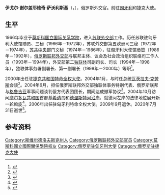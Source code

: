 {{Infobox officeholder
| 姓名     = 伊戈尔·萨沃利斯基
| 原名     = {{lang|ru|Игорь Савольский}}
| 图像     = 
| 性别     = 男
| 职务     = 俄罗斯联邦驻[[匈牙利|匈牙利]]大使
| 就任日期 = 2006年1月17日
| 卸任日期 = 2009年9月23日
| 前任     = [[瓦列里·列昂尼多维奇·穆萨托夫|瓦列里·列昂尼多维奇·穆萨托夫]]
| 继任     = [[亚历山大·亚历山德罗维奇·托尔卡奇|亚历山大·亚历山德罗维奇·托尔卡奇]]
| 职务2    = 俄罗斯联邦驻[[捷克共和国|捷克共和国]]大使
| 就任日期2= 2000年11月27日
| 卸任日期2= 2004年3月11日
| 前任2    = [[尼古拉·季莫费耶维奇·里亚博夫|尼古拉·季莫费耶维奇·里亚博夫]]
| 继任2    = [[阿列克谢·列昂尼多维奇·费多托夫|阿列克谢·列昂尼多维奇·费多托夫]]
| 出生日期 = 1943年2月6日
| 出生地点 = [[斯維爾德洛夫斯克|斯維爾德洛夫斯克]]
| 逝世日期 = {{Dda|2020|7|31|1943|2|6}}
| 逝世地点 = 
| 母校     = [[莫斯科国立国际关系学院|莫斯科国立国际关系学院]]
| 职业     = [[外交官|外交官]]
| 获奖     = {{苏联荣誉勋章}} {{二级祖国功勋奖章}}
}}
'''伊戈尔·谢尔盖耶维奇·萨沃利斯基'''（{{lang-ru|Игорь Сергеевич Савольский}}，{{bd|1943年|2月6日|2020年|7月31日|catIdx=Savolsky}}），俄罗斯外交官。前驻[[匈牙利|匈牙利]]和捷克大使。
==生平==
1966年毕业于[[莫斯科国立国际关系学院|莫斯科国立国际关系学院]]，进入[[苏联外交部|苏联外交部]]工作。历任苏联驻匈牙利大使馆随员、三秘（1966年－1972年），苏联外交部第五欧洲司三秘（1972年－1974年），[[苏共中央|苏共中央]]部门文秘（1974年－1986年），驻匈牙利大使馆[[参赞|参赞]]（1986年－1992年），[[俄罗斯联邦外交部|俄罗斯联邦外交部]]与联邦主体、议会及社会政治组织联络司工作人员（1993年－1994年），外交部第二[[独联体|独联体]]司副司长、司长（1994年－1998年），独联体事务署副署长、第一副署长（1998年－2000年）等职<ref>{{cite web |title=Биография на сайте МИД России |url=http://www.mid.ru/bdomp/personnel-matters.nsf/f52fe40333cb5979442579a3002c455d/c033fc6971846678442579a3002dcbf9!OpenDocument |archiveurl=https://web.archive.org/web/20190810090308/http://www.mid.ru/bdomp/personnel-matters.nsf/f52fe40333cb5979442579a3002c455d/c033fc6971846678442579a3002dcbf9!OpenDocument |archivedate=2019-08-10 |language=ru |accessdate=2020-08-01 |dead-url=no }}</ref>。

2000年出任驻[[捷克共和国|捷克共和国]][[特命全权大使|特命全权大使]]。2004年1月，与时任总统[[瓦茨拉夫·克劳斯|瓦茨拉夫·克劳斯]]会谈<ref>{{cite web |author1=Dita Asiedu |title=Klaus meets with Russian Ambassador Savolsky |url=https://english.radio.cz/klaus-meets-russian-ambassador-savolsky-8525661 |publisher=Radio Prague International |language=en |date=2004-01-30 |access-date=2020-08-01 |archive-date=2021-01-18 |archive-url=https://web.archive.org/web/20210118083408/https://english.radio.cz/klaus-meets-russian-ambassador-savolsky-8525661 }}</ref>。2004年6月，担任俄罗斯联邦外交部独联体事务特别代表、俄罗斯联邦与[[格鲁吉亚|格鲁吉亚]]军事问题谈判俄方代表团团长，期间达成撤军协议<ref>{{cite web |author1=王作葵 |title=俄罗斯宣布明年开始从格鲁吉亚大规模撤军 |url=http://news.sina.com.cn/w/2005-09-08/08526891036s.shtml |publisher=新浪 |date=2005-09-08}}</ref>。2004年10月访问[[摩尔多瓦共和国|摩尔多瓦共和国]]首都[[基希讷乌|基希讷乌]]和[[德涅斯特河沿岸|德涅斯特河沿岸]]，就德河左岸的法律地位展开新一轮斡旋<ref>{{cite web |title=德河问题：有和解愿望 无妥协方案 |url=http://news.163.com/41102/7/145QIF230001121Q.html |publisher=新浪 |date=2004-11-02 |accessdate=2020-08-01 |archive-date=2005-03-11 |archive-url=https://web.archive.org/web/20050311185906/http://news.163.com/41102/7/145QIF230001121Q.html |dead-url=no }}</ref>。2006年出任驻匈牙利特命全权大使。2009年9月退休。2020年7月31日逝世<ref>{{cite web |title=О кончине И. С. Савольского |url=https://www.mid.ru/nekrologi-pamati-kolleg-/-/asset_publisher/HW2jDIIpraHT/content/id/4277732 |publisher=МИД России |language=ru |date=2020-08-01}}</ref>。
==参考资料==
{{Reflist}}
{{Authority control}}
{{DEFAULTSORT:Savolsky, Igor Sergeevich}}
[[Category:斯维尔德洛夫斯克州人|Category:斯维尔德洛夫斯克州人]]
[[Category:俄罗斯联邦外交部官员|Category:俄罗斯联邦外交部官员]]
[[Category:莫斯科國立國際關係學院校友|Category:莫斯科國立國際關係學院校友]]
[[Category:俄罗斯驻匈牙利大使|Category:俄罗斯驻匈牙利大使]]
[[Category:俄罗斯驻捷克大使|Category:俄罗斯驻捷克大使]]